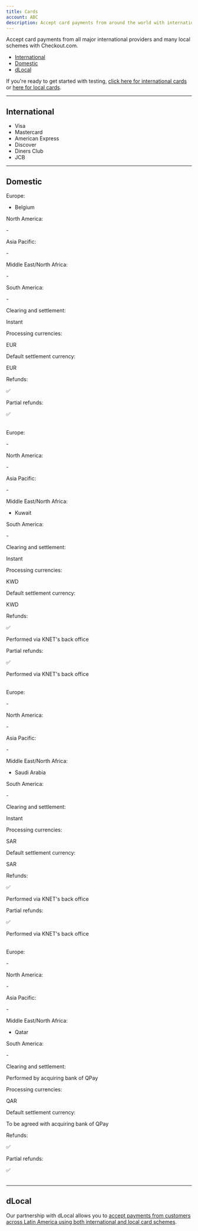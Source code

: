```yaml
---
title: Cards
account: ABC
description: Accept card payments from around the world with international and local schemes.
---
```


Accept card payments from all major international providers and many local schemes with Checkout.com.

*   [International](#Cards-international)
*   [Domestic](#Cards-domestic)
*   [dLocal](#Cards-dlocal)

<TipBox title="Testing">

If you're ready to get started with testing, [click here for international cards](/display/DOCS/Test+card+numbers) or [here for local cards](/display/DOCS/APM+testing#APMtesting-cards).

</TipBox>

---

## International

*   Visa
*   Mastercard
*   American Express
*   Discover
*   Diners Club
*   JCB

---

## Domestic

<tabs>
<tab title="Bancontact" active>
<Box horizontal="sm">
<Table>
<TableHead headers={['User countries', '']} />
<TableBody>
<TableRow>
<TableCell>

Europe:

</TableCell>
<TableCell>

*   Belgium

</TableCell>
</TableRow>
<TableRow>
<TableCell>

North America:

</TableCell>
<TableCell>

\-

</TableCell>
</TableRow>
<TableRow>
<TableCell>

Asia Pacific:

</TableCell>
<TableCell>

\-

</TableCell>
</TableRow>
<TableRow>
<TableCell>

Middle East/North Africa:

</TableCell>
<TableCell>

\-

</TableCell>
</TableRow>
<TableRow>
<TableCell>

South America:

</TableCell>
<TableCell>

\-

</TableCell>
</TableRow>
<TableRow>
<TableCell>

Clearing and settlement:

</TableCell>
<TableCell>

Instant

</TableCell>
</TableRow>
<TableRow>
<TableCell>

Processing currencies:

</TableCell>
<TableCell>

EUR

</TableCell>
</TableRow>
<TableRow>
<TableCell>

Default settlement currency:

</TableCell>
<TableCell>

EUR

</TableCell>
</TableRow>
<TableRow>
<TableCell>

Refunds:

</TableCell>
<TableCell>

✅

</TableCell>
</TableRow>
<TableRow>
<TableCell>

Partial refunds:

</TableCell>
<TableCell>

✅

</TableCell>
</TableRow>
</TableBody>
</Table>
</Box>
</tab>
<tab title="KNET">
<Box horizontal="sm">
<Table>
<TableHead headers={['User countries', '']} />
<TableBody>
<TableRow>
<TableCell>

Europe:

</TableCell>
<TableCell>

\-

</TableCell>
</TableRow>
<TableRow>
<TableCell>

North America:

</TableCell>
<TableCell>

\-

</TableCell>
</TableRow>
<TableRow>
<TableCell>

Asia Pacific:

</TableCell>
<TableCell>

\-

</TableCell>
</TableRow>
<TableRow>
<TableCell>

Middle East/North Africa:

</TableCell>
<TableCell>

*   Kuwait

</TableCell>
</TableRow>
<TableRow>
<TableCell>

South America:

</TableCell>
<TableCell>

\-

</TableCell>
</TableRow>
<TableRow>
<TableCell>

Clearing and settlement:

</TableCell>
<TableCell>

Instant

</TableCell>
</TableRow>
<TableRow>
<TableCell>

Processing currencies:

</TableCell>
<TableCell>

KWD

</TableCell>
</TableRow>
<TableRow>
<TableCell>

Default settlement currency:

</TableCell>
<TableCell>

KWD

</TableCell>
</TableRow>
<TableRow>
<TableCell>

Refunds:

</TableCell>
<TableCell>

✅

Performed via KNET's back office

</TableCell>
</TableRow>
<TableRow>
<TableCell>

Partial refunds:

</TableCell>
<TableCell>

✅

Performed via KNET's back office

</TableCell>
</TableRow>
</TableBody>
</Table>
</Box>
</tab>
<tab title="Mada">
<Box horizontal="sm">
<Table>
<TableHead headers={['User countries', '']} />
<TableBody>
<TableRow>
<TableCell>

Europe:

</TableCell>
<TableCell>

\-

</TableCell>
</TableRow>
<TableRow>
<TableCell>

North America:

</TableCell>
<TableCell>

\-

</TableCell>
</TableRow>
<TableRow>
<TableCell>

Asia Pacific:

</TableCell>
<TableCell>

\-

</TableCell>
</TableRow>
<TableRow>
<TableCell>

Middle East/North Africa:

</TableCell>
<TableCell>

*   Saudi Arabia

</TableCell>
</TableRow>
<TableRow>
<TableCell>

South America:

</TableCell>
<TableCell>

\-

</TableCell>
</TableRow>
<TableRow>
<TableCell>

Clearing and settlement:

</TableCell>
<TableCell>

Instant

</TableCell>
</TableRow>
<TableRow>
<TableCell>

Processing currencies:

</TableCell>
<TableCell>

SAR

</TableCell>
</TableRow>
<TableRow>
<TableCell>

Default settlement currency:

</TableCell>
<TableCell>

SAR

</TableCell>
</TableRow>
<TableRow>
<TableCell>

Refunds:

</TableCell>
<TableCell>

✅

Performed via KNET's back office

</TableCell>
</TableRow>
<TableRow>
<TableCell>

Partial refunds:

</TableCell>
<TableCell>

✅

Performed via KNET's back office

</TableCell>
</TableRow>
</TableBody>
</Table>
</Box>
</tab>
<tab title="QPay">
<Box horizontal="sm">
<Table>
<TableHead headers={['User countries', '']} />
<TableBody>
<TableRow>
<TableCell>

Europe:

</TableCell>
<TableCell>

\-

</TableCell>
</TableRow>
<TableRow>
<TableCell>

North America:

</TableCell>
<TableCell>

\-

</TableCell>
</TableRow>
<TableRow>
<TableCell>

Asia Pacific:

</TableCell>
<TableCell>

\-

</TableCell>
</TableRow>
<TableRow>
<TableCell>

Middle East/North Africa:

</TableCell>
<TableCell>

*   Qatar

</TableCell>
</TableRow>
<TableRow>
<TableCell>

South America:

</TableCell>
<TableCell>

\-

</TableCell>
</TableRow>
<TableRow>
<TableCell>

Clearing and settlement:

</TableCell>
<TableCell>

Performed by acquiring bank of QPay

</TableCell>
</TableRow>
<TableRow>
<TableCell>

Processing currencies:

</TableCell>
<TableCell>

QAR

</TableCell>
</TableRow>
<TableRow>
<TableCell>

Default settlement currency:

</TableCell>
<TableCell>

To be agreed with acquiring bank of QPay

</TableCell>
</TableRow>
<TableRow>
<TableCell>

Refunds:

</TableCell>
<TableCell>

✅

</TableCell>
</TableRow>
<TableRow>
<TableCell>

Partial refunds:

</TableCell>
<TableCell>

✅

</TableCell>
</TableRow>
</TableBody>
</Table>
</Box>
</tab>
</tabs>

---

## dLocal

Our partnership with dLocal allows you to [accept payments from customers across Latin America using both international and local card schemes](/display/DOCS/dLocal).
